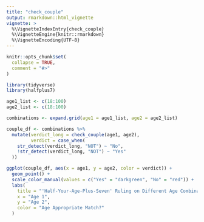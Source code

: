 ```yaml
---
title: "check_couple"
output: rmarkdown::html_vignette
vignette: >
  %\VignetteIndexEntry{check_couple}
  %\VignetteEngine{knitr::rmarkdown}
  %\VignetteEncoding{UTF-8}
---
```


```r
knitr::opts_chunk$set(
  collapse = TRUE,
  comment = "#>"
)
```

```r
library(tidyverse)
library(halfplus7)
```

```r
age1_list <- c(18:100)
age2_list <- c(18:100)

combinations <- expand.grid(age1 = age1_list, age2 = age2_list)

couple_df <- combinations %>%
  mutate(verdict_long = check_couple(age1, age2),
         verdict = case_when(
    str_detect(verdict_long, "NOT") ~ "No",
    !str_detect(verdict_long, "NOT") ~ "Yes"
  ))

ggplot(couple_df, aes(x = age1, y = age2, color = verdict)) +
  geom_point() +
  scale_color_manual(values = c("Yes" = "darkgreen", "No" = "red")) +
  labs(
    title = "'Half-Your-Age-Plus-Seven' Ruling on Different Age Combinations",
    x = "Age 1",
    y = "Age 2",
    color = "Age Appropriate Match?"
  )


```


